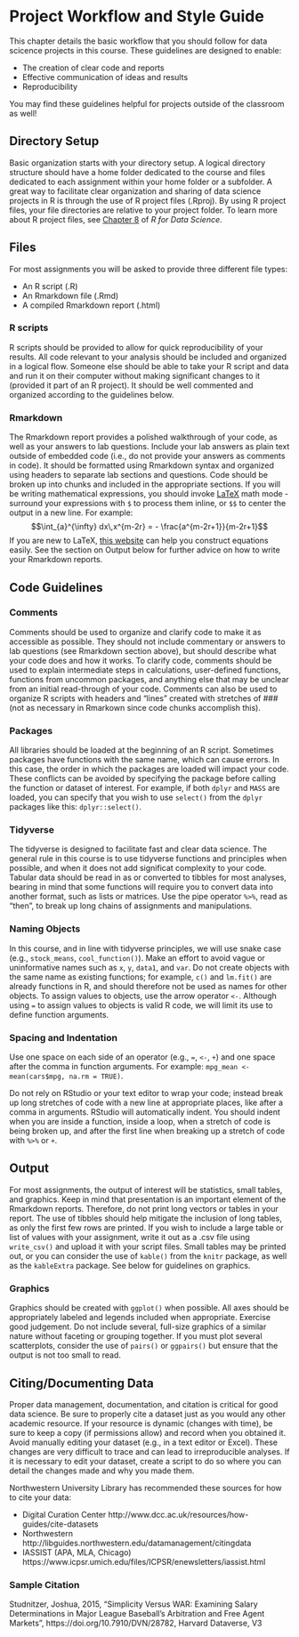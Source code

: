 # Project Workflow and Style Guide

This chapter details the basic workflow that you should follow for data scicence projects in this course. These guidelines are designed to enable:

* The creation of clear code and reports
* Effective communication of ideas and results
* Reproducibility

You may find these guidelines helpful for projects outside of the classroom as well!

## Directory Setup

Basic organization starts with your directory setup. A logical directory structure should have a home folder dedicated to the course and files dedicated to each assignment within your home folder or a subfolder. A great way to facilitate clear organization and sharing of data science projects in R is through the use of R project files (.Rproj). By using R project files, your file directories are relative to your project folder. To learn more about R project files, see [Chapter 8](http://r4ds.had.co.nz/workflow-projects.html) of *R for Data Science*.

## Files

For most assignments you will be asked to provide three different file types:

* An R script (.R)
* An Rmarkdown file (.Rmd)
* A compiled Rmarkdown report (.html)

### R scripts

R scripts should be provided to allow for quick reproducibility of your results. All code relevant to your analysis should be included and organized in a logical flow. Someone else should be able to take your R script and data and run it on their computer without making significant changes to it (provided it part of an R project). It should be well commented and organized according to the guidelines below.

### Rmarkdown

The Rmarkdown report provides a polished walkthrough of your code, as well as your answers to lab questions. Include your lab answers as plain text outside of embedded code (i.e., do not provide your answers as comments in code). It should be formatted using Rmarkdown syntax and organized using headers to separate lab sections and questions. Code should be broken up into chunks and included in the appropriate sections. If you will be writing mathematical expressions, you should invoke [LaTeX](https://en.wikipedia.org/wiki/LaTeX) math mode - surround your expressions with `$` to process them inline, or `$$` to center the output in a new line. For example: $$\int_{a}^{\infty} dx\,x^{m-2r} = - \frac{a^{m-2r+1}}{m-2r+1}$$ If you are new to LaTeX, [this website](https://www.codecogs.com/latex/eqneditor.php) can help you construct equations easily. See the section on Output below for further advice on how to write your Rmarkdown reports.

## Code Guidelines

### Comments

Comments should be used to organize and clarify code to make it as accessible as possible. They should not include commentary or answers to lab questions (see Rmarkdown section above), but should describe what your code does and how it works.  To clarify code, comments should be used to explain intermediate steps in calculations, user-defined functions, functions from uncommon packages, and anything else that may be unclear from an initial read-through of your code. Comments can also be used to organize R scripts with headers and "lines" created with stretches of ### (not as necessary in Rmarkown since code chunks accomplish this).

### Packages

All libraries should be loaded at the beginning of an R script. Sometimes packages have functions with the same name, which can cause errors. In this case, the order in which the packages are loaded will impact your code. These conflicts can be avoided by specifying the package before calling the function or dataset of interest. For example, if both `dplyr` and `MASS` are loaded, you can specify that you wish to use `select()` from the `dplyr` packages like this: `dplyr::select()`.

### Tidyverse

The tidyverse is designed to facilitate fast and clear data science. The general rule in this course is to use tidyverse functions and principles when possible, and when it does not add significat complexity to your code. Tabular data should be read in as or converted to tibbles for most analyses, bearing in mind that some functions will require you to convert data into another format, such as lists or matrices. Use the pipe operator `%>%`, read as "then", to break up long chains of assignments and manipulations.

### Naming Objects

In this course, and in line with tidyverse principles, we will use snake case (e.g., `stock_means`, `cool_function()`). Make an effort to avoid vague or uninformative names such as `x`, `y`, `data1`, and `var`. Do not create objects with the same name as existing functions; for example, `c()` and `lm.fit()` are already functions in R, and should therefore not be used as names for other objects. To assign values to objects, use the arrow operator `<-`. Although using `=` to assign values to objects is valid R code, we will limit its use to define function arguments.

### Spacing and Indentation

Use one space on each side of an operator (e.g., `=`, `<-`, `+`) and one space after the comma in function arguments. For example: `mpg_mean <- mean(cars$mpg, na.rm = TRUE)`.

Do not rely on RStudio or your text editor to wrap your code; instead break up long stretches of code with a new line at appropriate places, like after a comma in arguments. RStudio will automatically indent. You should indent when you are inside a function, inside a loop, when a stretch of code is being broken up, and after the first line when breaking up a stretch of code with `%>%` or `+`.

## Output

For most assignments, the output of interest will be statistics, small tables, and graphics. Keep in mind that presentation is an important element of the Rmarkdown reports. Therefore, do not print long vectors or tables in your report. The use of tibbles should help mitigate the inclusion of long tables, as only the first few rows are printed. If you wish to include a large table or list of values with your assignment, write it out as a .csv file using `write_csv()` and upload it with your script files. Small tables may be printed out, or you can consider the use of `kable()` from the `knitr` package, as well as the `kableExtra` package. See below for guidelines on graphics.

### Graphics

Graphics should be created with `ggplot()` when possible. All axes should be appropriately labeled and legends included when appropriate. Exercise good judgement. Do not include several, full-size graphics of a similar nature without faceting or grouping together. If you must plot several scatterplots, consider the use of `pairs()` or `ggpairs()` but ensure that the output is not too small to read.

## Citing/Documenting Data

Proper data management, documentation, and citation is critical for good data science. Be sure to properly cite a dataset just as you would any other academic resource. If your resource is dynamic (changes with time), be sure to keep a copy (if permissions allow) and record when you obtained it. Avoid manually editing your dataset (e.g., in a text editor or Excel). These changes are very difficult to trace and can lead to irreproducible analyses. If it is necessary to edit your dataset, create a script to do so where you can detail the changes made and why you made them.

Northwestern University Library has recommended these sources for how to cite your data:

* Digital Curation Center http://www.dcc.ac.uk/resources/how-guides/cite-datasets
* Northwestern http://libguides.northwestern.edu/datamanagement/citingdata
* IASSIST (APA, MLA, Chicago) https://www.icpsr.umich.edu/files/ICPSR/enewsletters/iassist.html

### Sample Citation

Studnitzer, Joshua, 2015, “Simplicity Versus WAR: Examining Salary Determinations in Major League Baseball’s Arbitration and Free Agent Markets”, https://doi.org/10.7910/DVN/28782, Harvard Dataverse, V3
